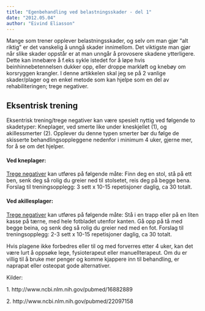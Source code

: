 ```yaml
---
title: "Egenbehandling ved belastningsskader - del 1"
date: "2012.05.04"
author: "Eivind Eliasson"
---
```


Mange som trener opplever belastningsskader, og selv om man gjør "alt riktig" er det vanskelig å unngå skader innimellom. Det viktigste man gjør når slike skader oppstår er at man unngår å provosere skadene ytterligere. Dette kan innebære å f.eks sykle istedet for å løpe hvis beinhinnebetennelsen dukker opp, eller droppe markløft og knebøy om korsryggen krangler. I denne artikkelen skal jeg se på 2 vanlige skader/plager og en enkel metode som kan hjelpe som en del av rehabiliteringen; trege negativer.

## Eksentrisk trening

Eksentrisk trening/trege negativer kan være spesielt nyttig ved følgende to skadetyper: Kneplager, ved smerte like under kneskjellet (1), og akillessmerter (2). Opplever du denne typen smerter bør du følge de skisserte behandlingsoppleggene nedenfor i minimum 4 uker, gjerne mer, for å se om det hjelper.

#### Ved kneplager:

[Trege negativer](http://youtu.be/K8XYB5V3Xj0) kan utføres på følgende måte: Finn deg en stol, stå på ett ben, senk deg så rolig du greier ned til stolsetet, reis deg på begge bena. Forslag til treningsopplegg: 3 sett x 10-15 repetisjoner daglig, ca 30 totalt.

#### Ved akillesplager:

[Trege negativer](http://youtu.be/4F0V3HMVEfE) kan utføres på følgende måte: Stå i en trapp eller på en liten kasse på tærne, med hele fotbladet utenfor kanten. Gå opp på tå med begge beina, og senk deg så rolig du greier ned med en fot. Forslag til treningsopplegg: 2-3 sett x 10-15 repetisjoner daglig, ca 30 totalt.

Hvis plagene ikke forbedres eller til og med forverres etter 4 uker, kan det være lurt å oppsøke lege, fysioterapeut eller manuellterapeut. Om du er villig til å bruke mer penger og komme kjappere inn til behandling, er naprapat eller osteopat gode alternativer.

Kilder:

1\. http://www.ncbi.nlm.nih.gov/pubmed/16882889

2\. http://www.ncbi.nlm.nih.gov/pubmed/22097158
